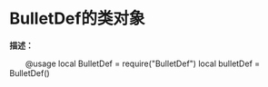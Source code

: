 
# BulletDef的类对象

**描述：**

&emsp;&emsp;@usage
local BulletDef = require("BulletDef")
local bulletDef = BulletDef()